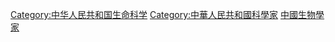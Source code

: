 [[Category:中华人民共和国生命科学|Category:中华人民共和国生命科学]]
[[Category:中華人民共和國科學家|Category:中華人民共和國科學家]]

[[Category:中國生物學家|]]